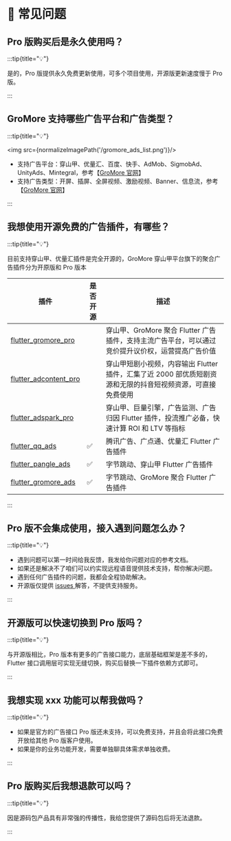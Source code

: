 
# 🙋 常见问题

## Pro 版购买后是永久使用吗？

:::tip{title="💡"}

是的，Pro 版提供永久免费更新使用，可多个项目使用，开源版更新速度慢于 Pro 版。

:::

## GroMore 支持哪些广告平台和广告类型？

:::tip{title="💡"}

<img src={normalizeImagePath('/gromore_ads_list.png')}/>

- 支持广告平台：穿山甲、优量汇、百度、快手、AdMob、SigmobAd、UnityAds、Mintegral，参考【[GroMore 官网](https://www.csjplatform.com/gromore)】
- 支持广告类型：开屏、插屏、全屏视频、激励视频、Banner、信息流，参考【[GroMore 官网](https://www.csjplatform.com/basic-monetization)】


:::

## 我想使用开源免费的广告插件，有哪些？

:::tip{title="💡"}

目前支持穿山甲、优量汇插件是完全开源的，GroMore 穿山甲平台旗下的聚合广告插件分为开原版和 Pro 版本

|插件| 是否开源|描述|
|-|-|-|
|[flutter_gromore_pro](https://flutterads.top/)|<Badge text="🚀 Pro" type="warning" />|穿山甲、GroMore 聚合 Flutter 广告插件，支持主流广告平台，可以通过竞价提升议价权，运营提高广告价值|
|[flutter_adcontent_pro](https://flutterads.top/)|<Badge text="🚀 Pro" type="warning" />|穿山甲短剧小视频，内容输出 Flutter 插件，汇集了近 2000 部优质短剧资源和无限的抖音短视频资源，可直接免费使用|
|[flutter_adspark_pro](https://flutterads.top/)|<Badge text="🚀 Pro" type="warning" />|穿山甲、巨量引擎，广告监测、广告归因 Flutter 插件，投流推广必备，快速计算 ROI 和 LTV 等指标|
|[flutter_qq_ads](https://github.com/FlutterAds/flutter_qq_ads)|✅|腾讯广告、广点通、优量汇 Flutter 广告插件|
|[flutter_pangle_ads](https://github.com/FlutterAds/flutter_pangle_ads)|✅|字节跳动、穿山甲 Flutter 广告插件|
|[flutter_gromore_ads](https://github.com/FlutterAds/flutter_gromore_ads)|✅| 字节跳动、GroMore 聚合 Flutter 广告插件|


:::

## Pro 版不会集成使用，接入遇到问题怎么办？

:::tip{title="💡"}

- 遇到问题可以第一时间给我反馈，我发给你问题对应的参考文档。
- 如果还是解决不了咱们可以约实现远程语音提供技术支持，帮你解决问题。
- 遇到任何广告插件的问题，我都会全程协助解决。
- 开源版仅提供 [issues ](https://github.com/FlutterAds/flutter_gromore_ads/issues)解答，不提供支持服务。

:::

## 开源版可以快速切换到 Pro 版吗？

:::tip{title="💡"}

与开源版相比，Pro 版本有更多的广告接口能力，底层基础框架是差不多的，Flutter 接口调用层可实现无缝切换，购买后替换一下插件依赖方式即可。

:::

## 我想实现 xxx 功能可以帮我做吗？

:::tip{title="💡"}

- 如果是官方的广告接口 Pro 版还未支持，可以免费支持，并且会将此接口免费开放给其他 Pro 版客户使用。
- 如果是你的业务功能开发，需要单独聊具体需求单独收费。

:::

## Pro 版购买后我想退款可以吗？

:::tip{title="💡"}

因是源码包产品具有非常强的传播性，我给您提供了源码包后将无法退款。

:::